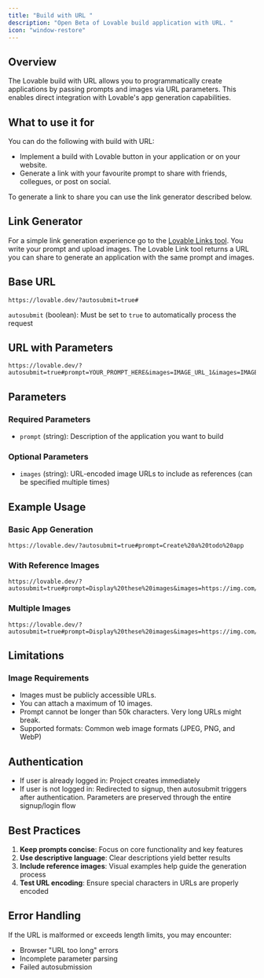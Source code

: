 ```yaml
---
title: "Build with URL "
description: "Open Beta of Lovable build application with URL. "
icon: "window-restore"
---
```


## **Overview**

The Lovable build with URL allows you to programmatically create applications by passing prompts and images via URL parameters. This enables direct integration with Lovable's app generation capabilities.

## What to use it for

You can do the following with build with URL:

- Implement a build with Lovable button in your application or on your website. 
- Generate a link with your favourite prompt to share with friends, collegues, or post on social. 

To generate a link to share you can use the link generator described below.

## **Link Generator**

For a simple link generation experience go to the [<u>Lovable Links tool</u>](https://lovable.dev/links). You write your prompt and upload images. The Lovable Link tool returns a URL you can share to generate an application with the same prompt and images.

## Base URL

```
https://lovable.dev/?autosubmit=true#
```

`autosubmit` (boolean): Must be set to `true` to automatically process the request

## **URL with Parameters**

```
https://lovable.dev/?autosubmit=true#prompt=YOUR_PROMPT_HERE&images=IMAGE_URL_1&images=IMAGE_URL_2
```

## Parameters

### Required Parameters

- `prompt` (string): Description of the application you want to build

### Optional Parameters

- `images` (string): URL-encoded image URLs to include as references (can be specified multiple times)

## Example Usage

### Basic App Generation

```
https://lovable.dev/?autosubmit=true#prompt=Create%20a%20todo%20app
```

### With Reference Images

```filename
https://lovable.dev/?autosubmit=true#prompt=Display%20these%20images&images=https://img.com/1.jpg
```

### Multiple Images

```
https://lovable.dev/?autosubmit=true#prompt=Display%20these%20images&images=https://img.com/1.jpg&images=https://img.com/2.jpg​
```

## **Limitations**

### **Image Requirements**

- Images must be publicly accessible URLs. 
- You can attach a maximum of 10 images. 
- Prompt cannot be longer than 50k characters. Very long URLs might break. 
- Supported formats: Common web image formats (JPEG, PNG, and WebP)

## **Authentication**

- If user is already logged in: Project creates immediately
- If user is not logged in: Redirected to signup, then autosubmit triggers after authentication. Parameters are preserved through the entire signup/login flow

## **Best Practices**

1. **Keep prompts concise**: Focus on core functionality and key features
2. **Use descriptive language**: Clear descriptions yield better results
3. **Include reference images**: Visual examples help guide the generation process
4. **Test URL encoding**: Ensure special characters in URLs are properly encoded

## **Error Handling**

If the URL is malformed or exceeds length limits, you may encounter:

- Browser "URL too long" errors
- Incomplete parameter parsing
- Failed autosubmission